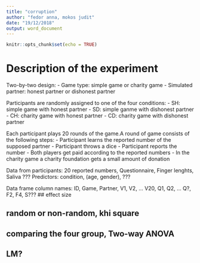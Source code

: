 ```yaml
---
title: "corruption"
author: "fedor anna, mokos judit"
date: "19/12/2018"
output: word_document
---
```


```r
knitr::opts_chunk$set(echo = TRUE)
```
# Description of the experiment

Two-by-two design:
- Game type: simple game or charity game
- Simulated partner: honest partner or dishonest partner

Participants are randomly assigned to one of the four conditions:
- SH: simple game with honest partner
- SD: simple ganme with dishonest partner
- CH: charity game with honest partner
- CD: charity game with dishonest partner

Each participant plays 20 rounds of the game.A round of game consists of the following steps:
- Participant learns the reported number of the supposed partner
- Participant throws a dice
- Participant reports the number 
- Both players get paid according to the reported numbers
- In the charity game a charity foundation gets a small amount of donation

Data from participants: 20 reported numbers, Questionnaire, Finger lenghts, Saliva ???
Predictors: condition, (age, gender), ???

Data frame column names:
ID, 
Game, 
Partner, 
V1, 
V2, 
... 
V20, 
Q1, 
Q2, 
... 
Q?, 
F2, 
F4, 
S???
## effect size


## random or non-random, khi square


## comparing the four group, Two-way ANOVA


## LM? 